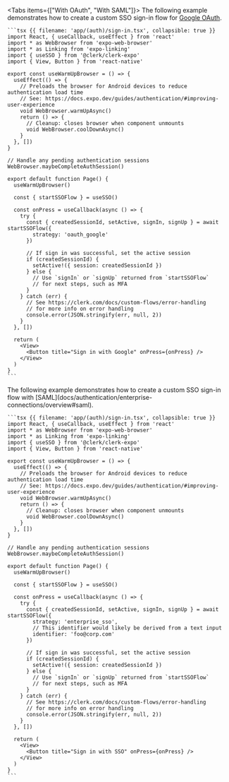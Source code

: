 <Tabs items={["With OAuth", "With SAML"]}>
  <Tab>
    The following example demonstrates how to create a custom SSO sign-in flow for [Google OAuth](/docs/authentication/social-connections/google).

    ```tsx {{ filename: 'app/(auth)/sign-in.tsx', collapsible: true }}
    import React, { useCallback, useEffect } from 'react'
    import * as WebBrowser from 'expo-web-browser'
    import * as Linking from 'expo-linking'
    import { useSSO } from '@clerk/clerk-expo'
    import { View, Button } from 'react-native'

    export const useWarmUpBrowser = () => {
      useEffect(() => {
        // Preloads the browser for Android devices to reduce authentication load time
        // See: https://docs.expo.dev/guides/authentication/#improving-user-experience
        void WebBrowser.warmUpAsync()
        return () => {
          // Cleanup: closes browser when component unmounts
          void WebBrowser.coolDownAsync()
        }
      }, [])
    }

    // Handle any pending authentication sessions
    WebBrowser.maybeCompleteAuthSession()

    export default function Page() {
      useWarmUpBrowser()

      const { startSSOFlow } = useSSO()

      const onPress = useCallback(async () => {
        try {
          const { createdSessionId, setActive, signIn, signUp } = await startSSOFlow({
            strategy: 'oauth_google'
          })

          // If sign in was successful, set the active session
          if (createdSessionId) {
            setActive!({ session: createdSessionId })
          } else {
            // Use `signIn` or `signUp` returned from `startSSOFlow`
            // for next steps, such as MFA
          }
        } catch (err) {
          // See https://clerk.com/docs/custom-flows/error-handling
          // for more info on error handling
          console.error(JSON.stringify(err, null, 2))
        }
      }, [])

      return (
        <View>
          <Button title="Sign in with Google" onPress={onPress} />
        </View>
      )
    }
    ```
  </Tab>

  <Tab>
    The following example demonstrates how to create a custom SSO sign-in flow with [SAML](docs/authentication/enterprise-connections/overview#saml).

    ```tsx {{ filename: 'app/(auth)/sign-in.tsx', collapsible: true }}
    import React, { useCallback, useEffect } from 'react'
    import * as WebBrowser from 'expo-web-browser'
    import * as Linking from 'expo-linking'
    import { useSSO } from '@clerk/clerk-expo'
    import { View, Button } from 'react-native'

    export const useWarmUpBrowser = () => {
      useEffect(() => {
        // Preloads the browser for Android devices to reduce authentication load time
        // See: https://docs.expo.dev/guides/authentication/#improving-user-experience
        void WebBrowser.warmUpAsync()
        return () => {
          // Cleanup: closes browser when component unmounts
          void WebBrowser.coolDownAsync()
        }
      }, [])
    }

    // Handle any pending authentication sessions
    WebBrowser.maybeCompleteAuthSession()

    export default function Page() {
      useWarmUpBrowser()

      const { startSSOFlow } = useSSO()

      const onPress = useCallback(async () => {
        try {
          const { createdSessionId, setActive, signIn, signUp } = await startSSOFlow({
            strategy: 'enterprise_sso',
            // This identifier would likely be derived from a text input
            identifier: 'foo@corp.com'
          })

          // If sign in was successful, set the active session
          if (createdSessionId) {
            setActive!({ session: createdSessionId })
          } else {
            // Use `signIn` or `signUp` returned from `startSSOFlow`
            // for next steps, such as MFA
          }
        } catch (err) {
          // See https://clerk.com/docs/custom-flows/error-handling
          // for more info on error handling
          console.error(JSON.stringify(err, null, 2))
        }
      }, [])

      return (
        <View>
          <Button title="Sign in with SSO" onPress={onPress} />
        </View>
      )
    }
    ```
  </Tab>
</Tabs>
